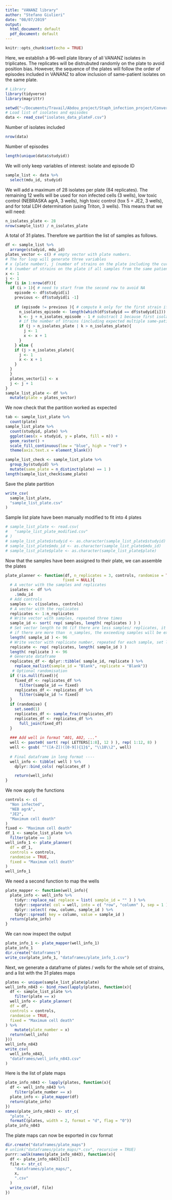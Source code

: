 ```yaml
---
title: "VANANZ library"
author: "Stefano Giulieri"
date: "08/07/2019"
output:
  html_document: default
  pdf_document: default
---
```


```r
knitr::opts_chunk$set(echo = TRUE)
```

Here, we establish a 96-well plate library of all VANANZ isolates in triplicates. The replicates will be distrubuted randomly on the plate to avoid position bias. However, the sequence of the plates will follow the order of episodes included in VANANZ to allow inclusion of same-patient isolates on the same plate.

```r
# Library
library(tidyverse)
library(magrittr)

setwd("~/Documents/Travail/Abdou_project/Staph_infection_project/Convergent_SSR_GWAS_mutant_screen/plate_randomisation/")
# Load list of isolates and episodes
data <- read_csv("isolates_data_plateF.csv")
```

Number of isolates included

```r
nrow(data)
```

Number of episodes

```r
length(unique(data$studyid))
```

We will only keep variables of interest: isolate and episode ID

```r
sample_list <- data %>%
  select(mdu_id, studyid)
```

We will add a maximum of 28 isolates per plate (84 replicates). The remaining 12 wells will be used for non infected cells (3 wells), low toxic control (NEBRASKA agrA, 3 wells), high toxic control (tox 5 = JE2, 3 wells), and for total LDH determination (using Triton, 3 wells).
This means that we will need:

```r
n_isolates_plate <- 28
nrow(sample_list) / n_isolates_plate
```

A total of 31 plates. Therefore we partition the list of samples as follows. 

```r
df <- sample_list %>%
  arrange(studyid, mdu_id)
plates_vector <- c() # empty vector with plate numbers. 
# The for loop will generate three variables
# x (plate number), j (number of strains on the plate including the current one), 
# k (number of strains on the plate if all samples from the same patient are added)
x <- 1
j <- 1
for (i in 1:nrow(df)){
  if (i > 1){ # need to start from the second row to avoid NA
    episode <- df$studyid[i]
    previous <- df$studyid[i -1]
   
    if (episode != previous ){ # compute k only for the first strain if multiple strains per episode
      n_isolates_episode <- length(which(df$studyid == df$studyid[i]))
      k <- j + n_isolates_episode - 1 # substract 1 because first isolates already included in j
      # if the number of strains (including expected multiple same-patient isolates) exceeds the maximum number, start a new plate
      if (j > n_isolates_plate | k > n_isolates_plate){
        j <- 1
        x <- x + 1
      }
    } else {
    if (j > n_isolates_plate){
      j <- 1
      x <- x + 1
    }
  }
  }
  plates_vector[i] <- x
  j <- j + 1
}
sample_list_plate <- df %>%
  mutate(plate = plates_vector) 
```

We now check that the partition worked as expected

```r
tab <- sample_list_plate %>%
  count(plate)
sample_list_plate %>%
  count(studyid, plate) %>%
  ggplot(aes(x = studyid, y = plate, fill = n)) +
  geom_raster() +
  scale_fill_continuous(low = "blue", high = "red") +
  theme(axis.text.x = element_blank())

```

```r
sample_list_check <- sample_list_plate %>%
  group_by(studyid) %>%
  mutate(same_plate = n_distinct(plate) == 1 )
length(sample_list_check$same_plate)
```

Save the plate partition

```r
write_csv(
  sample_list_plate,
  "sample_list_plate.csv"
)
```


Sample list plate have been manually modified to fit into 4 plates

```r
# sample_list_plate <- read.csv(
#   "sample_list_plate_modified.csv"
# )
# sample_list_plate$studyid <- as.character(sample_list_plate$studyid)
# sample_list_plate$mdu_id <- as.character(sample_list_plate$mdu_id)
# sample_list_plate$plate <- as.character(sample_list_plate$plate)

```


Now that the samples have been assigned to their plate, we can assemble the plates

```r
plate_planner <- function(df, n_replicates = 3, controls, randomise = TRUE,
                         fixed = NULL){
  # A vector with the samples and replicates
  isolates <- df %>%
    .$mdu_id
  # Add controls
  samples <- c(isolates, controls)
  # A vector with the replicates
  replicates <- 1:n_replicates
  # Write vector with samples, repeated three times
  sample_id <- sort( rep( samples, length( replicates ) ) )
  # Set vector length to 96 (if there are less samples/ replicates, it will generate NA values,
  # if there are more than  n_samples, the exceeding samples will be excluded)
  length( sample_id ) <- 96
  # Write vector with replicate number, repeated for each sample, set length to 96
  replicate <- rep( replicates, length( sample_id ) )
  length( replicate ) <- 96
  # Generate dataframe 
  replicates_df <- dplyr::tibble( sample_id, replicate ) %>%
    replace_na(list(sample_id = "Blank", replicate = "Blank"))
   # Optional randomisation
  if (!is.null(fixed)){
    fixed_df <- replicates_df %>%
      filter(sample_id == fixed)
    replicates_df <- replicates_df %>%
      filter(sample_id != fixed)
  }
  if (randomise) {
    set.seed(1)
    replicates_df <- sample_frac(replicates_df)
    replicates_df <- replicates_df %>%
      full_join(fixed_df)
  }
  
  ### Add well in format "A01, A02, ..."
  well <- paste0( sort( rep( LETTERS[1:8], 12 ) ), rep( 1:12, 8) )
  well <- gsub( "^([A-Z])([0-9]){1}$", "\\10\\2", well)
  
  # Final dataframe in long format ----
  well_info <- tibble( well ) %>%
    dplyr::bind_cols( replicates_df )

    return(well_info)
}
```

We now apply the functions

```r
controls <- c(
  "Non infected",
  "NEB agrA",
  "JE2",
  "Maximum cell death"
)
fixed <- "Maximum cell death"
df_1 <- sample_list_plate %>%
  filter(plate == 1)
well_info_1 <- plate_planner(
  df = df_1,
  controls = controls,
  randomise = TRUE,
  fixed = "Maximum cell death"
)
well_info_1
```

We need a second function to map the wells

```r
plate_mapper <- function(well_info){
  plate_info <- well_info %>%
    tidyr::replace_na( replace = list( sample_id = "" ) ) %>%
    tidyr::separate( col = well, into = c( "row", "column" ), sep = 1 ) %>%
    dplyr::select( row, column, sample_id ) %>%
    tidyr::spread( key = column, value = sample_id )
  return(plate_info)
}
```

We can now inspect the output


```r
plate_info_1 <- plate_mapper(well_info_1)
plate_info_1
dir.create("dataframes")
write_csv(plate_info_1, "dataframes/plate_info_1.csv")
```

Next, we generate a dataframe of plates / wells for the whole set of strains, and a list with the 31 plates maps

```r
plates <- unique(sample_list_plate$plate)
well_info_n843 <- bind_rows(lapply(plates, function(x){
  df <- sample_list_plate %>%
    filter(plate == x)
  well_info <- plate_planner(
  df = df,
  controls = controls,
  randomise = TRUE,
  fixed = "Maximum cell death"
) %>%
    mutate(plate_number = x)
  return(well_info)
}))
well_info_n843
write_csv(
  well_info_n843,
  "dataframes/well_info_n843.csv"
)
```

Here is the list of plate maps

```r
plate_info_n843 <- lapply(plates, function(x){
  df <- well_info_n843 %>%
    filter(plate_number == x)
  plate_info <- plate_mapper(df)
  return(plate_info)
})
names(plate_info_n843) <- str_c(
  "plate_", 
  formatC(plates, width = 2, format = "d", flag = "0"))
plate_info_n843
```

The plate maps can now be exported in csv format

```r
dir.create("dataframes/plate_maps")
# unlink("dataframes/plate_maps/*.csv", recursive = TRUE)
purrr::walk(names(plate_info_n843), function(x){
  df <- plate_info_n843[[x]]
  file <- str_c(
    "dataframes/plate_maps/",
    x,
    ".csv"
  )
  write_csv(df, file)
})
```

